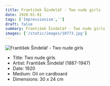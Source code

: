 ```yaml
---
title: František Šindelář - Two nude girls
date: 1920-01-01
tags: ['Impressionism','']
draft: false
summary: František Šindelář - Two nude girls
images: ['/static/images/10773.jpg']
---
```


![František Šindelář - Two nude girls](/static/images/10773.jpg)

* Title: Two nude girls
* Artist: František Šindelář (1887-1947)
* Date: 1920
* Medium: Oil on cardboard
* Dimensions: 30 x 24 cm


